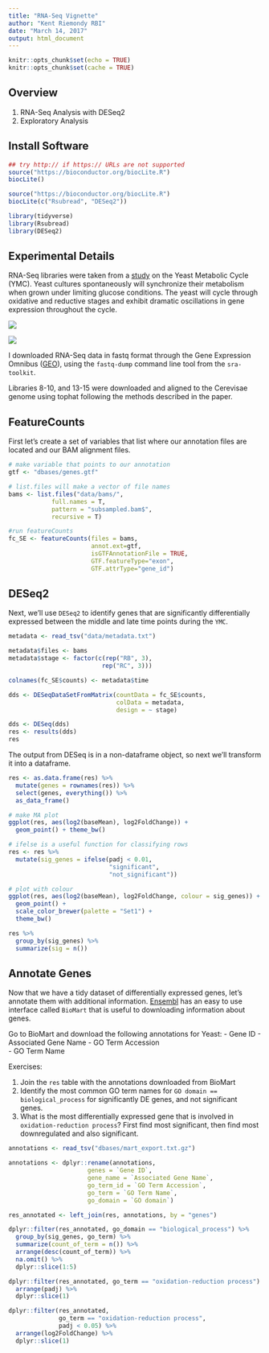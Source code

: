 ```yaml
---
title: "RNA-Seq Vignette"
author: "Kent Riemondy RBI"
date: "March 14, 2017"
output: html_document
---
```


```r
knitr::opts_chunk$set(echo = TRUE)
knitr::opts_chunk$set(cache = TRUE)
```

## Overview

1. RNA-Seq Analysis with DESeq2
1. Exploratory Analysis

## Install Software

```r
## try http:// if https:// URLs are not supported
source("https://bioconductor.org/biocLite.R")
biocLite()

source("https://bioconductor.org/biocLite.R")
biocLite(c("Rsubread", "DESeq2"))
```

```r
library(tidyverse)
library(Rsubread)
library(DESeq2)
```

## Experimental Details
  RNA-Seq libraries were taken from a [study](https://www.ncbi.nlm.nih.gov/pmc/articles/PMC4190017/) on the Yeast Metabolic Cycle (YMC). Yeast cultures spontaneously will synchronize their metabolism when grown under limiting glucose conditions. The yeast will cycle through oxidative and reductive stages and exhibit dramatic oscillations in gene expression throughout the cycle. 
  
![](lecture/img/nsmb.cropped.png)

![](lecture/img/nsmb.2898.cropped.png)

  I downloaded RNA-Seq data in fastq format through the Gene Expression Omnibus ([GEO](https://www.ncbi.nlm.nih.gov/geo/query/acc.cgi?acc=GSE52339)), using the `fastq-dump` command line tool from the `sra-toolkit`. 
  
  Libraries 8-10, and 13-15 were downloaded and aligned to the Cerevisae genome using tophat following the methods described in the paper. 
  
## FeatureCounts
  First let's create a set of variables that list where our annotation files are located and our BAM alignment files. 
  
```r
# make variable that points to our annotation
gtf <- "dbases/genes.gtf"

# list.files will make a vector of file names
bams <- list.files("data/bams/", 
            full.names = T, 
            pattern = "subsampled.bam$", 
            recursive = T)

#run featureCounts
fc_SE <- featureCounts(files = bams,
                       annot.ext=gtf,
                       isGTFAnnotationFile = TRUE, 
                       GTF.featureType="exon",
                       GTF.attrType="gene_id")
```

## DESeq2
  Next, we'll use `DESeq2` to identify genes that are significantly differentially expressed between the middle and late time points during the `YMC`. 
  
```r
metadata <- read_tsv("data/metadata.txt")

metadata$files <- bams
metadata$stage <- factor(c(rep("RB", 3), 
                          rep("RC", 3)))

colnames(fc_SE$counts) <- metadata$time

dds <- DESeqDataSetFromMatrix(countData = fc_SE$counts,
                              colData = metadata,
                              design = ~ stage)

dds <- DESeq(dds)
res <- results(dds)
res
```

  The output from DESeq is in a non-dataframe object, so next we'll transform it into a dataframe. 
```r
res <- as.data.frame(res) %>% 
  mutate(genes = rownames(res)) %>% 
  select(genes, everything()) %>% 
  as_data_frame()  
```


```r
# make MA plot
ggplot(res, aes(log2(baseMean), log2FoldChange)) + 
  geom_point() + theme_bw()

# ifelse is a useful function for classifying rows
res <- res %>% 
  mutate(sig_genes = ifelse(padj < 0.01, 
                            "significant", 
                            "not_significant"))

# plot with colour
ggplot(res, aes(log2(baseMean), log2FoldChange, colour = sig_genes)) + 
  geom_point() + 
  scale_color_brewer(palette = "Set1") +
  theme_bw()
```


```r
res %>% 
  group_by(sig_genes) %>%
  summarize(sig = n())
```

## Annotate Genes
  Now that we have a tidy dataset of differentially expressed genes, let's annotate them with additional information. [Ensembl](http://uswest.ensembl.org/index.html) has an easy to use interface called `BioMart` that is useful to downloading information about genes. 
  
  Go to BioMart and download the following annotations for Yeast:
- Gene ID 
- Associated Gene Name
- GO Term Accession  
- GO Term Name

Exercises:

1. Join the `res` table with the annotations downloaded from BioMart
1. Identify the most common GO term names for `GO domain == biological_process` for significantly DE genes, and not significant genes. 
1. What is the most differentially expressed gene that is involved in `oxidation-reduction process`? First find most significant, then find most downregulated and also significant. 

```r
annotations <- read_tsv("dbases/mart_export.txt.gz")

annotations <- dplyr::rename(annotations, 
                      genes = `Gene ID`,
                      gene_name = `Associated Gene Name`,
                      go_term_id = `GO Term Accession`,
                      go_term = `GO Term Name`,
                      go_domain = `GO domain`)

res_annotated <- left_join(res, annotations, by = "genes")
```

```r
dplyr::filter(res_annotated, go_domain == "biological_process") %>% 
  group_by(sig_genes, go_term) %>% 
  summarize(count_of_term = n()) %>% 
  arrange(desc(count_of_term)) %>% 
  na.omit() %>% 
  dplyr::slice(1:5)
```

```r
dplyr::filter(res_annotated, go_term == "oxidation-reduction process") %>% 
  arrange(padj) %>%
  dplyr::slice(1)

dplyr::filter(res_annotated, 
              go_term == "oxidation-reduction process",
              padj < 0.05) %>% 
  arrange(log2FoldChange) %>% 
  dplyr::slice(1)
```
